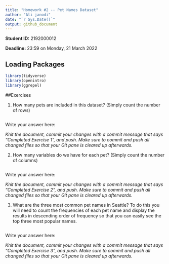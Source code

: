 ```yaml
---
title: "Homework #2 -- Pet Names Dataset"
author: "Ali janodi"
date: "`r Sys.Date()`"
output: github_document
---
```


**Student ID:** 2192000012

**Deadline:** 23:59 on Monday, 21 March 2022


## Loading Packages

```r

library(tidyverse)
library(openintro)
library(ggrepel)
```


##Exercises

1.  How many pets are included in this dataset? (Simply count the number of rows)


```r

```
Write your answer here: 

*Knit the document, commit your changes with a commit message that says "Completed Exercise 1", and push. Make sure to commit and push all changed files so that your Git pane is cleared up afterwards.*

2.  How many variables do we have for each pet? (Simply count the number of columns)


```r

```
Write your answer here: 

*Knit the document, commit your changes with a commit message that says "Completed Exercise 2", and push. Make sure to commit and push all changed files so that your Git pane is cleared up afterwards.*

3.  What are the three most common pet names in Seattle? To do this you will need to count the frequencies of each pet name and display the results in descending order of frequency so that you can easily see the top three most popular names. 


```r

```
Write your answer here:

*Knit the document, commit your changes with a commit message that says "Completed Exercise 3", and push. Make sure to commit and push all changed files so that your Git pane is cleared up afterwards.*